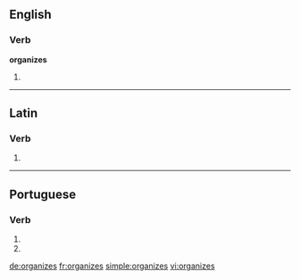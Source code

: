 ==English==

===Verb===
'''organizes'''

# {{third-person singular of|organize}}

----

==Latin==

===Verb===
{{la-verb-form|organizēs}}

# {{conjugation of|organizo|organizō|2|s|pres|act|sub|lang=la}}


----

==Portuguese==

===Verb===
{{pt-verb-form|organizar}}

# {{pt-verb form of|[[organizar]]|ar|imperative|negative|singular|second}}
# {{pt-verb form of|[[organizar]]|ar|subjunctive|present|singular|second}}

[[de:organizes]]
[[fr:organizes]]
[[simple:organizes]]
[[vi:organizes]]